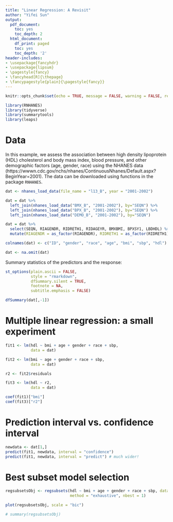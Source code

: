 ---
title: "Linear Regression: A Revisit" 
author: "Yifei Sun"
output:
  pdf_document:
    toc: yes
    toc_depth: 2
  html_document:
    df_print: paged
    toc: yes
    toc_depth: '2'
header-includes:
- \usepackage{fancyhdr}
- \usepackage{lipsum}
- \pagestyle{fancy}
- \fancyhead[R]{\thepage}
- \fancypagestyle{plain}{\pagestyle{fancy}}
--- 

```{r setup, include=FALSE}
knitr::opts_chunk$set(echo = TRUE, message = FALSE, warning = FALSE, results = 'asis')
```

\newpage

```{r}
library(RNHANES)
library(tidyverse)
library(summarytools)
library(leaps)
```

# Data

In this example, we assess the association between high density lipoprotein (HDL) cholesterol and body mass index, blood pressure, and other demographic factors (age, gender, race) using the NHANES data (https://wwwn.cdc.gov/nchs/nhanes/ContinuousNhanes/Default.aspx?BeginYear=2001). The data can be downloaded using functions in the package `RNHANES`.

```{r}
dat <- nhanes_load_data(file_name = "l13_B", year = "2001-2002")

dat = dat %>% 
  left_join(nhanes_load_data("BMX_B", "2001-2002"), by="SEQN") %>%
  left_join(nhanes_load_data("BPX_B", "2001-2002"), by="SEQN") %>%
  left_join(nhanes_load_data("DEMO_B", "2001-2002"), by="SEQN")

dat = dat %>% 
  select(SEQN, RIAGENDR, RIDRETH1, RIDAGEYR, BMXBMI, BPXSY1, LBDHDL) %>%
  mutate(RIAGENDR = as_factor(RIAGENDR), RIDRETH1 = as_factor(RIDRETH1))

colnames(dat) <- c("ID", "gender", "race", "age", "bmi", "sbp", "hdl")

dat <- na.omit(dat)
```

Summary statistics of the predictors and the response:

```{r}
st_options(plain.ascii = FALSE,       
           style = "rmarkdown", 
           dfSummary.silent = TRUE,        
           footnote = NA,          
           subtitle.emphasis = FALSE)      

dfSummary(dat[,-1])
```

# Multiple linear regression: a small experiment

```{r}
fit1 <- lm(hdl ~ bmi + age + gender + race + sbp,
           data = dat)

fit2 <- lm(bmi ~ age + gender + race + sbp,
           data = dat)

r2 <- fit2$residuals

fit3 <- lm(hdl ~ r2,
           data = dat)

coef(fit1)["bmi"]
coef(fit3)["r2"]
```


# Prediction interval vs. confidence interval

```{r}
newdata <- dat[1,]
predict(fit1, newdata, interval = "confidence") 
predict(fit1, newdata, interval = "predict") # much wider!
```

# Best subset model selection

```{r}
regsubsetsObj <- regsubsets(hdl ~ bmi + age + gender + race + sbp, data = dat, 
                            method = "exhaustive", nbest = 1) 

plot(regsubsetsObj, scale = "bic")

# summary(regsubsetsObj)
```




